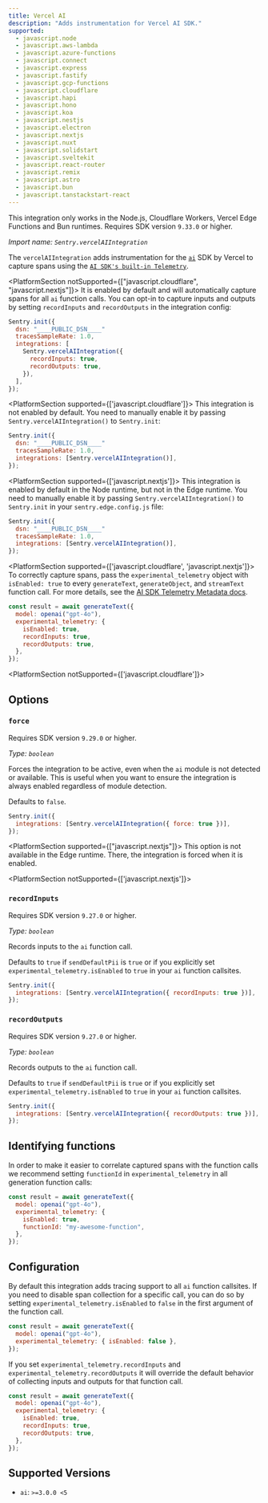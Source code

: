 ```yaml
---
title: Vercel AI
description: "Adds instrumentation for Vercel AI SDK."
supported:
  - javascript.node
  - javascript.aws-lambda
  - javascript.azure-functions
  - javascript.connect
  - javascript.express
  - javascript.fastify
  - javascript.gcp-functions
  - javascript.cloudflare
  - javascript.hapi
  - javascript.hono
  - javascript.koa
  - javascript.nestjs
  - javascript.electron
  - javascript.nextjs
  - javascript.nuxt
  - javascript.solidstart
  - javascript.sveltekit
  - javascript.react-router
  - javascript.remix
  - javascript.astro
  - javascript.bun
  - javascript.tanstackstart-react
---
```


<Alert>

This integration only works in the Node.js, Cloudflare Workers, Vercel Edge Functions and Bun runtimes. Requires SDK version `9.33.0` or higher.

</Alert>

_Import name: `Sentry.vercelAIIntegration`_

The `vercelAIIntegration` adds instrumentation for the [`ai`](https://www.npmjs.com/package/ai) SDK by Vercel to capture spans using the [`AI SDK's built-in Telemetry`](https://sdk.vercel.ai/docs/ai-sdk-core/telemetry).

<PlatformSection notSupported={["javascript.cloudflare", "javascript.nextjs"]}>
  It is enabled by default and will automatically capture spans for all `ai`
  function calls. You can opt-in to capture inputs and outputs by setting `recordInputs` and `recordOutputs` in the integration config:

```javascript
Sentry.init({
  dsn: "____PUBLIC_DSN____"
  tracesSampleRate: 1.0,
  integrations: [
    Sentry.vercelAIIntegration({
      recordInputs: true,
      recordOutputs: true,
    }),
  ],
});
```

</PlatformSection>

<PlatformSection supported={['javascript.cloudflare']}>
This integration is not enabled by default. You need to manually enable it by passing `Sentry.vercelAIIntegration()` to `Sentry.init`:

```javascript
Sentry.init({
  dsn: "____PUBLIC_DSN____"
  tracesSampleRate: 1.0,
  integrations: [Sentry.vercelAIIntegration()],
});
```

</PlatformSection>

<PlatformSection supported={['javascript.nextjs']}>
This integration is enabled by default in the Node runtime, but not in the Edge runtime. You need to manually enable it by passing `Sentry.vercelAIIntegration()` to `Sentry.init` in your `sentry.edge.config.js` file:

```javascript {filename: 'sentry.edge.config.(js|ts)'}
Sentry.init({
  dsn: "____PUBLIC_DSN____"
  tracesSampleRate: 1.0,
  integrations: [Sentry.vercelAIIntegration()],
});
```

</PlatformSection>

<PlatformSection supported={['javascript.cloudflare', 'javascript.nextjs']}>
To correctly capture spans, pass the `experimental_telemetry` object with `isEnabled: true` to every `generateText`, `generateObject`, and `streamText` function call. For more details, see the [AI SDK Telemetry Metadata docs](https://sdk.vercel.ai/docs/ai-sdk-core/telemetry#telemetry-metadata).

```javascript
const result = await generateText({
  model: openai("gpt-4o"),
  experimental_telemetry: {
    isEnabled: true,
    recordInputs: true,
    recordOutputs: true,
  },
});
```

</PlatformSection>

<PlatformSection notSupported={['javascript.cloudflare']}>
## Options

### `force`

Requires SDK version `9.29.0` or higher.

_Type: `boolean`_

Forces the integration to be active, even when the `ai` module is not detected or available. This is useful when you want to ensure the integration is always enabled regardless of module detection.

Defaults to `false`.

```javascript
Sentry.init({
  integrations: [Sentry.vercelAIIntegration({ force: true })],
});
```

<PlatformSection supported={["javascript.nextjs"]}>
  This option is not available in the Edge runtime. There, the integration is
  forced when it is enabled.
</PlatformSection>

<PlatformSection notSupported={['javascript.nextjs']}>
### `recordInputs`

Requires SDK version `9.27.0` or higher.

_Type: `boolean`_

Records inputs to the `ai` function call.

Defaults to `true` if `sendDefaultPii` is `true` or if you explicitly set `experimental_telemetry.isEnabled` to `true` in your `ai` function callsites.

```javascript
Sentry.init({
  integrations: [Sentry.vercelAIIntegration({ recordInputs: true })],
});
```

### `recordOutputs`

Requires SDK version `9.27.0` or higher.

_Type: `boolean`_

Records outputs to the `ai` function call.

Defaults to `true` if `sendDefaultPii` is `true` or if you explicitly set `experimental_telemetry.isEnabled` to `true` in your `ai` function callsites.

```javascript
Sentry.init({
  integrations: [Sentry.vercelAIIntegration({ recordOutputs: true })],
});
```

</PlatformSection>

</PlatformSection>

## Identifying functions

In order to make it easier to correlate captured spans with the function calls we recommend setting `functionId` in `experimental_telemetry` in all generation function calls:

```javascript
const result = await generateText({
  model: openai("gpt-4o"),
  experimental_telemetry: {
    isEnabled: true,
    functionId: "my-awesome-function",
  },
});
```

## Configuration

By default this integration adds tracing support to all `ai` function callsites. If you need to disable span collection for a specific call, you can do so by setting `experimental_telemetry.isEnabled` to `false` in the first argument of the function call.

```javascript
const result = await generateText({
  model: openai("gpt-4o"),
  experimental_telemetry: { isEnabled: false },
});
```

If you set `experimental_telemetry.recordInputs` and `experimental_telemetry.recordOutputs` it will override the default behavior of collecting inputs and outputs for that function call.

```javascript
const result = await generateText({
  model: openai("gpt-4o"),
  experimental_telemetry: {
    isEnabled: true,
    recordInputs: true,
    recordOutputs: true,
  },
});
```

## Supported Versions

- `ai`: `>=3.0.0 <5`
